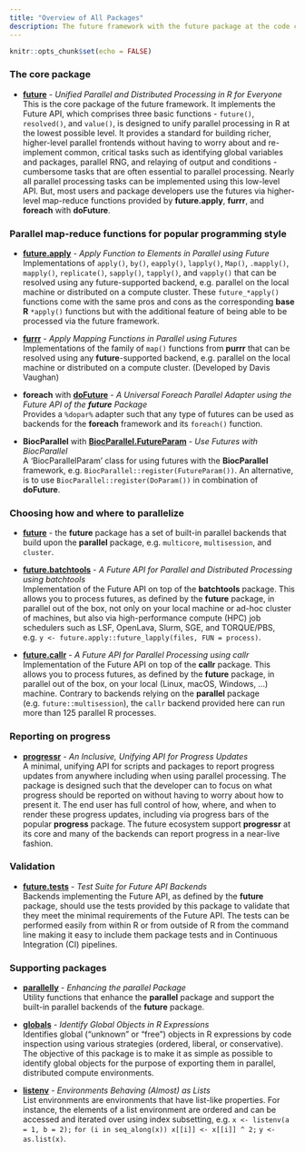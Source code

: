 ```yaml
---
title: "Overview of All Packages"
description: The future framework with the future package at the code comprises many packages - use the ones that suits your needs
---
```


```r
knitr::opts_chunk$set(echo = FALSE)
```

### The core package

* [**future**](https://future.futureverse.org) - _Unified Parallel and Distributed Processing in R for Everyone_<br>
This is the core package of the future framework.  It implements the Future API, which comprises three basic functions - `future()`, `resolved()`, and `value()`, is designed to unify parallel processing in R at the lowest possible level. It provides a standard for building richer, higher-level parallel frontends without having to worry about and re-implement common, critical tasks such as identifying global variables and packages, parallel RNG, and relaying of output and conditions - cumbersome tasks that are often essential to parallel processing.
Nearly all parallel processing tasks can be implemented using this low-level API. But, most users and package developers use the futures via higher-level map-reduce functions provided by **future.apply**, **furrr**, and **foreach** with **doFuture**.


### Parallel map-reduce functions for popular programming style

* [**future.apply**](https://future.apply.futureverse.org) - _Apply Function to Elements in Parallel using Future_<br>
Implementations of `apply()`, `by()`, `eapply()`, `lapply()`, `Map()`, `.mapply()`, `mapply()`, `replicate()`, `sapply()`, `tapply()`, and `vapply()` that can be resolved using any future-supported backend, e.g. parallel on the local machine or distributed on a compute cluster. These `future_*apply()` functions come with the same pros and cons as the corresponding **base R** `*apply()` functions but with the additional feature of being able to be processed via the future framework.

* [**furrr**](https://davisvaughan.github.io/furrr/) - _Apply Mapping Functions in Parallel using Futures_<br>
Implementations of the family of `map()` functions from **purrr** that can be resolved using any **future**-supported backend, e.g. parallel on the local machine or distributed on a compute cluster. (Developed by Davis Vaughan)

* **foreach** with [**doFuture**](https://doFuture.futureverse.org) - _A Universal Foreach Parallel Adapter using the Future API of the **future** Package_<br>
Provides a `%dopar%` adapter such that any type of futures can be used as backends for the **foreach** framework and its `foreach()` function.

* **BiocParallel** with [**BiocParallel.FutureParam**](https://BiocParallel.FutureParam.futureverse.org) - _Use Futures with BiocParallel_<br>
A 'BiocParallelParam' class for using futures with the **BiocParallel** framework, e.g. `BiocParallel::register(FutureParam())`.   An alternative, is to use `BiocParallel::register(DoParam())` in combination of **doFuture**.


### Choosing how and where to parallelize

* [**future**](https://future.futureverse.org) - the **future** package has a set of built-in parallel backends that build upon the **parallel** package, e.g. `multicore`, `multisession`, and `cluster`.

* [**future.batchtools**](https://future.batchtools.futureverse.org) - _A Future API for Parallel and Distributed Processing using batchtools_<br>
Implementation of the Future API on top of the **batchtools** package. This allows you to process futures, as defined by the **future** package, in parallel out of the box, not only on your local machine or ad-hoc cluster of machines, but also via high-performance compute (HPC) job schedulers such as LSF, OpenLava, Slurm, SGE, and TORQUE/PBS, e.g. `y <- future.apply::future_lapply(files, FUN = process)`.

* [**future.callr**](https://future.callr.futureverse.org) - _A Future API for Parallel Processing using callr_<br>
Implementation of the Future API on top of the **callr** package. This allows you to process futures, as defined by the **future** package, in parallel out of the box, on your local (Linux, macOS, Windows, ...) machine. Contrary to backends relying on the **parallel** package (e.g. `future::multisession`), the `callr` backend provided here can run more than 125 parallel R processes.


### Reporting on progress

* [**progressr**](https://progressr.futureverse.org) - _An Inclusive, Unifying API for Progress Updates_<br>A
 minimal, unifying API for scripts and packages to report progress updates from anywhere including when using parallel processing. The package is designed such that the developer can to focus on what progress should be reported on without having to worry about how to present it. The end user has full control of how, where, and when to render these progress updates, including via progress bars of the popular **progress** package.
The future ecosystem support **progressr** at its core and many of the backends can report progress in a near-live fashion.

### Validation

* [**future.tests**](https://future.tests.futureverse.org) - _Test Suite for Future API Backends_<br>
Backends implementing the Future API, as defined by the **future** package, should use the tests provided by this package to validate that they meet the minimal requirements of the Future API. The tests can be performed easily from within R or from outside of R from the command line making it easy to include them package tests and in Continuous Integration (CI) pipelines.


### Supporting packages

* [**parallelly**](https://parallelly.futureverse.org) - _Enhancing the parallel Package_<br>
Utility functions that enhance the **parallel** package and support the built-in parallel backends of the **future** package.

* [**globals**](https://globals.futureverse.org) - _Identify Global Objects in R Expressions_<br>
Identifies global ("unknown" or "free") objects in R expressions by code inspection using various strategies (ordered, liberal, or conservative). The objective of this package is to make it as simple as possible to identify global objects for the purpose of exporting them in parallel, distributed compute environments.

* [**listenv**](https://listenv.futureverse.org) - _Environments Behaving (Almost) as Lists_<br>
List environments are environments that have list-like properties. For instance, the elements of a list environment are ordered and can be accessed and iterated over using index subsetting, e.g. `x <- listenv(a = 1, b = 2);` `for (i in seq_along(x)) x[[i]] <- x[[i]] ^ 2;` `y <- as.list(x)`.
